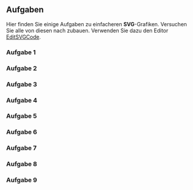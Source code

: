
## Aufgaben

Hier finden Sie einige Aufgaben zu einfacheren **SVG**-Grafiken. Versuchen Sie
alle von diesen nach zubauen. Verwenden Sie dazu den Editor <a
href="https://editsvgcode.com/" target="_blank">EditSVGCode</a>.

<Section classes="exercise">

### Aufgabe 1

<SVGComponent width="300px">
  <rect x="100" y="150" width="100" height="100" fill="lightblue" />
  <path d="M 100 150 L 150 100 L 200 150 Z" fill="brown" />
</SVGComponent>

</Section>

### Aufgabe 2

<SVGComponent width="300px">
        <rect x="10" y="10" width="280" height="280" fill="#e0e0e0" />
        <rect x="50" y="50" width="100" height="100" fill="#ff0000" />
        <circle cx="200" cy="200" r="40" fill="#0000ff" />
        <line x1="20" y1="20" x2="280" y2="280" stroke="#000000" strokeWidth="5" />
        <path d="M 150 150 C 180 100, 220 200, 150 250" stroke="#00ff00" strokeWidth="5" fill="none" />
</SVGComponent>

<Section classes="exercise">

### Aufgabe 3

<SVGComponent width="300px">
    <path stroke="black" strokeWidth="3" fill="none"
        d="M 100 200
        l 100 -100
        v 100
        l -100 -100
        h 100
        l -50 -50
        l -50 50
        v 100
        h 100
        " />
</SVGComponent>

</Section>

### Aufgabe 4

<SVGComponent width="300px">
        <path stroke="black" fill="red"
          d="M 150,300
      L 275,125
      c 100, -150 -125,-170 -125, -35
      c 0,-155 -225,-85 -125,35
      Z" />
</SVGComponent>

<Section classes="exercise">

### Aufgabe 5

<SVGComponent width="300px">
  <rect x="50" y="100" width="200" height="100" fill="lightgreen" />
  <path
    d="M 50 150 Q 150 50, 250 150"
    stroke="blue"
    strokeWidth="5"
    fill="none"
  />
</SVGComponent>

</Section>

### Aufgabe 6

<SVGComponent width="300px">
  <circle cx="100" cy="150" r="50" fill="orange" />
  <circle cx="150" cy="150" r="50" fill="purple" />
  <line x1="100" y1="150" x2="150" y2="150" stroke="black" strokeWidth="5" />
</SVGComponent>

<Section classes="exercise">

### Aufgabe 7

<SVGComponent width="300px">
  <rect x="50" y="50" width="200" height="200" fill="lightcoral" />
  <circle cx="150" cy="150" r="40" fill="yellow" />
  <path d="M 50 50 L 250 250" stroke="black" strokeWidth="5" fill="none" />
</SVGComponent>

</Section>

### Aufgabe 8

<SVGComponent width="300px">
  <rect x="50" y="50" width="200" height="200" fill="lightblue" />
  <path
    d="M 150 150 C 100 100, 200 100, 150 150 S 100 200, 150 150"
    stroke="red"
    strokeWidth="5"
    fill="none"
  />
</SVGComponent>

<Section classes="exercise">

### Aufgabe 9

<SVGComponent width="300px">
    <path stroke="black" strokeWidth="10" fill="none"
        d="M 40 60
        v 180
        a20 20 1 0 0 20 20
        h 180
        a 20 -20 1 0 0 20 -20
        v -180
        a -20 -20 1 0 0 -20 -20
        h -180
        a -20 20 1 0 0 -20 20" />
    <circle cx="150" cy="150" r="50" fill="none" stroke="black" strokeWidth="10" />
    <circle cx="200" cy="75" r="10" />
</SVGComponent>

</Section>
